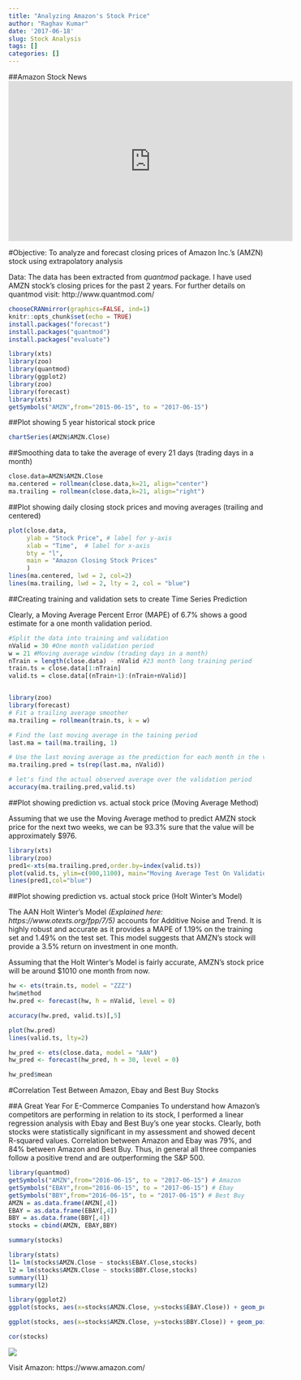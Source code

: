 ```yaml
---
title: "Analyzing Amazon's Stock Price"
author: "Raghav Kumar"
date: '2017-06-18'
slug: Stock Analysis
tags: []
categories: []
---
```


##Amazon Stock News
<iframe width="560" height="315" src="https://www.youtube.com/embed/bfgPyu3PPJ0" frameborder="0" allowfullscreen></iframe>


#Objective: To analyze and forecast closing prices of Amazon Inc.'s (AMZN) stock using extrapolatory analysis

Data: The data has been extracted from _quantmod_ package. I have used AMZN stock's closing prices for the past 2 years. For further details on quantmod visit: http://www.quantmod.com/

```r
chooseCRANmirror(graphics=FALSE, ind=1)
knitr::opts_chunk$set(echo = TRUE)
install.packages("forecast")
install.packages("quantmod")
install.packages("evaluate")
```

```r
library(xts)
library(zoo)
library(quantmod)
library(ggplot2)
library(zoo)
library(forecast)
library(xts)
getSymbols("AMZN",from="2015-06-15", to = "2017-06-15")
```
##Plot showing 5 year historical stock price
```r
chartSeries(AMZN$AMZN.Close)
```

##Smoothing data to take the average of every 21 days (trading days in a month)
```r
close.data=AMZN$AMZN.Close
ma.centered = rollmean(close.data,k=21, align="center")
ma.trailing = rollmean(close.data,k=21, align="right")
```

##Plot showing daily closing stock prices and moving averages (trailing and centered)
```r
plot(close.data,
     ylab = "Stock Price", # label for y-axis
     xlab = "Time",  # label for x-axis
     bty = "l", 
     main = "Amazon Closing Stock Prices"
     )
lines(ma.centered, lwd = 2, col=2) 
lines(ma.trailing, lwd = 2, lty = 2, col = "blue") 

```

##Creating training and validation sets to create Time Series Prediction

Clearly, a Moving Average Percent Error (MAPE) of 6.7% shows a good estimate for a one month  validation period.
```r
#Split the data into training and validation
nValid = 30 #One month validation period
w = 21 #Moving average window (trading days in a month)
nTrain = length(close.data) - nValid #23 month long training period
train.ts = close.data[1:nTrain]
valid.ts = close.data[(nTrain+1):(nTrain+nValid)]


library(zoo)
library(forecast)
# Fit a trailing average smoother
ma.trailing = rollmean(train.ts, k = w)

# Find the last moving average in the taining period
last.ma = tail(ma.trailing, 1)

# Use the last moving average as the prediction for each month in the validation period
ma.trailing.pred = ts(rep(last.ma, nValid))

# let's find the actual observed average over the validation period
accuracy(ma.trailing.pred,valid.ts)
```

##Plot showing prediction vs. actual stock price (Moving Average Method)

Assuming that we use the Moving Average method to predict AMZN stock price for the next two weeks, we can be 93.3% sure that the value will be approximately $976.
```r
library(xts)
library(zoo)
pred1<-xts(ma.trailing.pred,order.by=index(valid.ts))
plot(valid.ts, ylim=c(900,1100), main="Moving Average Test On Validation Period", ylab="Closing Price")
lines(pred1,col="blue")
```

##Plot showing prediction vs. actual stock price (Holt Winter's Model)

The AAN Holt Winter's Model _(Explained here: https://www.otexts.org/fpp/7/5)_ accounts for Additive Noise and Trend. It is highly robust and accurate as it provides a MAPE of 1.19% on the training set and 1.49% on the test set. This model suggests that AMZN's stock will provide a 3.5% return on investment in one month.

Assuming that the Holt Winter's Model is fairly accurate, AMZN's stock price will be around $1010 one month from now.

```r
hw <- ets(train.ts, model = "ZZZ")
hw$method
hw.pred <- forecast(hw, h = nValid, level = 0)

accuracy(hw.pred, valid.ts)[,5]

plot(hw.pred)
lines(valid.ts, lty=2)

hw_pred <- ets(close.data, model = "AAN")
hw_pred <- forecast(hw_pred, h = 30, level = 0)

hw_pred$mean
```

#Correlation Test Between Amazon, Ebay and Best Buy Stocks

##A Great Year For E-Commerce Companies
To understand how Amazon's competitors are performing in relation to its stock, I performed a linear regression analysis with Ebay and Best Buy's one year stocks. Clearly, both stocks were statistically significant in my assessment and showed decent R-squared values. Correlation between Amazon and Ebay was 79%, and 84% between Amazon and Best Buy. Thus, in general all three companies follow a positive trend and are outperforming the S&P 500. 

```r
library(quantmod)
getSymbols("AMZN",from="2016-06-15", to = "2017-06-15") # Amazon
getSymbols("EBAY",from="2016-06-15", to = "2017-06-15") # Ebay
getSymbols("BBY",from="2016-06-15", to = "2017-06-15") # Best Buy
AMZN = as.data.frame(AMZN[,4])
EBAY = as.data.frame(EBAY[,4])
BBY = as.data.frame(BBY[,4])
stocks = cbind(AMZN, EBAY,BBY)
```


```r
summary(stocks)

library(stats)
l1= lm(stocks$AMZN.Close ~ stocks$EBAY.Close,stocks)
l2 = lm(stocks$AMZN.Close ~ stocks$BBY.Close,stocks)
summary(l1)
summary(l2)

library(ggplot2)
ggplot(stocks, aes(x=stocks$AMZN.Close, y=stocks$EBAY.Close)) + geom_point() + theme_minimal() + stat_smooth(method="lm",colour="blue", se=FALSE) + ggtitle("Correlation: AMZN and EBAY")

ggplot(stocks, aes(x=stocks$AMZN.Close, y=stocks$BBY.Close)) + geom_point() + theme_minimal() + stat_smooth(method="lm",colour="blue", se=FALSE) + ggtitle("Correlation: AMZN and BBY") 

cor(stocks)
```


![](https://www.famouslogos.us/images/amazon-logo.jpg)

Visit Amazon: https://www.amazon.com/
